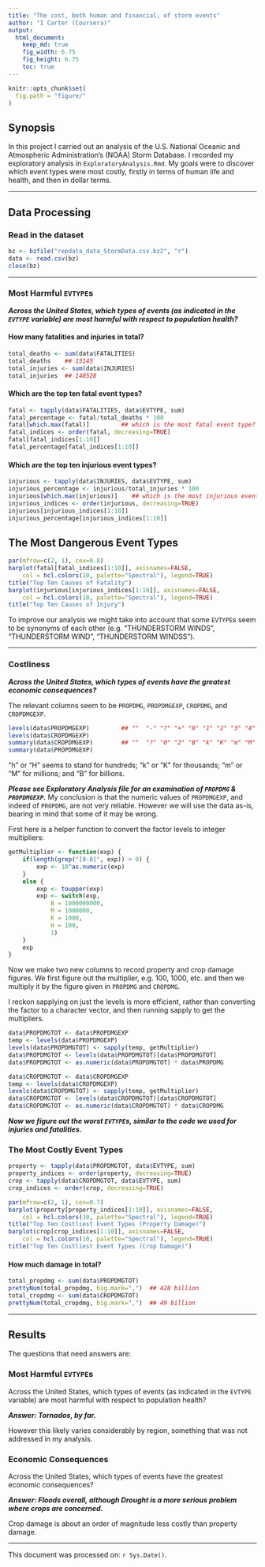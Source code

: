 ```yaml
---
title: "The cost, both human and financial, of storm events"
author: "I Carter (Coursera)"
output: 
  html_document:
    keep_md: true
    fig_width: 6.75
    fig_height: 6.75
    toc: true
---
```


```r
knitr::opts_chunk$set(
  fig.path = "figure/"
)
```

## Synopsis

In this project I carried out an analysis of the U.S. National Oceanic and Atmospheric Administration's (NOAA) Storm Database. I recorded my exploratory analysis in `ExploratoryAnalysis.Rmd`. My goals were to discover which event types were most costly, firstly in terms of human life and health, and then in dollar terms.

----

## Data Processing

### Read in the dataset

```r
bz <- bzfile("repdata_data_StormData.csv.bz2", "r")
data <- read.csv(bz)
close(bz)
```

----

### Most Harmful `EVTYPE`s

***Across the United States, which types of events (as indicated in the `EVTYPE` variable) are most harmful with respect to population health?***

#### How many fatalities and injuries in total?

```r
total_deaths <- sum(data$FATALITIES)
total_deaths    ## 15145
total_injuries <- sum(data$INJURIES)
total_injuries  ## 140528
```

#### Which are the top ten fatal event types?

```r
fatal <- tapply(data$FATALITIES, data$EVTYPE, sum)
fatal_percentage <- fatal/total_deaths * 100
fatal[which.max(fatal)]         ## which is the most fatal event type?
fatal_indices <- order(fatal, decreasing=TRUE)
fatal[fatal_indices[1:10]]
fatal_percentage[fatal_indices[1:10]]
```

#### Which are the top ten injurious event types?

```r
injurious <- tapply(data$INJURIES, data$EVTYPE, sum)
injurious_percentage <- injurious/total_injuries * 100
injurious[which.max(injurious)]    ## which is the most injurious event type?
injurious_indices <- order(injurious, decreasing=TRUE)
injurious[injurious_indices[1:10]]
injurious_percentage[injurious_indices[1:10]]
```

## The Most Dangerous Event Types

```r
par(mfrow=c(2, 1), cex=0.8)
barplot(fatal[fatal_indices[1:10]], axisnames=FALSE,
    col = hcl.colors(10, palette="Spectral"), legend=TRUE)
title("Top Ten Causes of Fatality")
barplot(injurious[injurious_indices[1:10]], axisnames=FALSE,
    col = hcl.colors(10, palette="Spectral"), legend=TRUE)
title("Top Ten Causes of Injury")
```

To improve our analysis we might take into account that some `EVTYPE`s seem to be synonyms of each other (e.g. "THUNDERSTORM WINDS", "THUNDERSTORM WIND", "THUNDERSTORM WINDSS").

----

### Costliness

***Across the United States, which types of events have the greatest economic consequences?***

The relevant columns seem to be `PROPDMG`, `PROPDMGEXP`, `CROPDMG`, and `CROPDMGEXP`.

```r
levels(data$PROPDMGEXP)         ## ""  "-" "?" "+" "0" "1" "2" "3" "4" "5" "6" "7" "8" "B" "h" "H" "K" "m" "M"
levels(data$CROPDMGEXP)
summary(data$CROPDMGEXP)        ## ""  "?" "0" "2" "B" "k" "K" "m" "M"
summary(data$PROPDMGEXP)
```

"h" or "H" seems to stand for hundreds; "k" or "K" for thousands; "m" or "M" for millions; and "B" for billions.

***Please see Exploratory Analysis file for an examination of `PROPDMG` & `PROPDMGEXP`.*** My conclusion is that the numeric values of `PROPDMGEXP`, and indeed of `PROPDMG`, are not very reliable. However we will use the data as-is, bearing in mind that some of it may be wrong.

First here is a helper function to convert the factor levels to integer multipliers:

```r
getMultiplier <- function(exp) {
    if(length(grep("[0-8]", exp)) > 0) {
        exp <- 10^as.numeric(exp)
    }
    else {
        exp <- toupper(exp)
        exp <- switch(exp,
            B = 1000000000,
            M = 1000000,
            K = 1000,
            H = 100,
            1)
    }
    exp
}
```

Now we make two new columns to record property and crop damage figures. We first figure out the multiplier, e.g. 100, 1000, etc. and then we multiply it by the figure given in `PROPDMG` and `CROPDMG`.

I reckon sapplying on just the levels is more efficient, rather than converting the factor to a character vector, and then running sapply to get the multipliers.

```r
data$PROPDMGTOT <- data$PROPDMGEXP
temp <- levels(data$PROPDMGEXP)
levels(data$PROPDMGTOT) <- sapply(temp, getMultiplier)
data$PROPDMGTOT <- levels(data$PROPDMGTOT)[data$PROPDMGTOT]
data$PROPDMGTOT <- as.numeric(data$PROPDMGTOT) * data$PROPDMG

data$CROPDMGTOT <- data$CROPDMGEXP
temp <- levels(data$CROPDMGEXP)
levels(data$CROPDMGTOT) <- sapply(temp, getMultiplier)
data$CROPDMGTOT <- levels(data$CROPDMGTOT)[data$CROPDMGTOT]
data$CROPDMGTOT <- as.numeric(data$CROPDMGTOT) * data$CROPDMG
```

***Now we figure out the worst `EVTYPE`s, similar to the code we used for injuries and fatalities.***

### The Most Costly Event Types

```r
property <- tapply(data$PROPDMGTOT, data$EVTYPE, sum)
property_indices <- order(property, decreasing=TRUE)
crop <- tapply(data$CROPDMGTOT, data$EVTYPE, sum)
crop_indices <- order(crop, decreasing=TRUE)

par(mfrow=c(2, 1), cex=0.7)
barplot(property[property_indices[1:10]], axisnames=FALSE,
    col = hcl.colors(10, palette="Spectral"), legend=TRUE)
title("Top Ten Costliest Event Types (Property Damage)")
barplot(crop[crop_indices[1:10]], axisnames=FALSE,
    col = hcl.colors(10, palette="Spectral"), legend=TRUE)
title("Top Ten Costliest Event Types (Crop Damage)")
```

#### How much damage in total?

```r
total_propdmg <- sum(data$PROPDMGTOT)
prettyNum(total_propdmg, big.mark=",")  ## 428 billion
total_cropdmg <- sum(data$CROPDMGTOT)
prettyNum(total_cropdmg, big.mark=",")  ## 49 billion
```

----

## Results

The questions that need answers are:

### Most Harmful `EVTYPE`s

Across the United States, which types of events (as indicated in the `EVTYPE` variable) are most harmful with respect to population health?

***Answer: Tornados, by far.***

However this likely varies considerably by region, something that was not addressed in my analysis.

### Economic Consequences

Across the United States, which types of events have the greatest economic consequences?

***Answer: Floods overall, although Drought is a more serious problem where crops are concerned.***

Crop damage is about an order of magnitude less costly than property damage.

----

This document was processed on: `r Sys.Date()`.
